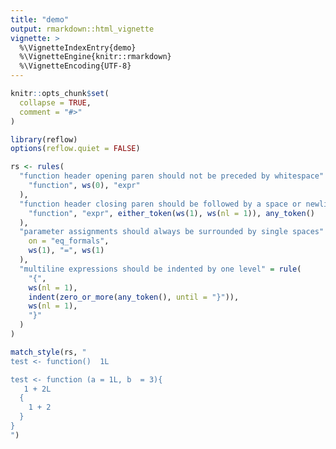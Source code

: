 ```yaml
---
title: "demo"
output: rmarkdown::html_vignette
vignette: >
  %\VignetteIndexEntry{demo}
  %\VignetteEngine{knitr::rmarkdown}
  %\VignetteEncoding{UTF-8}
---
```


```r
knitr::opts_chunk$set(
  collapse = TRUE,
  comment = "#>"
)
```

```r
library(reflow)
options(reflow.quiet = FALSE)

rs <- rules(
  "function header opening paren should not be preceded by whitespace" = rule(
    "function", ws(0), "expr"
  ),
  "function header closing paren should be followed by a space or newline" = rule(
    "function", "expr", either_token(ws(1), ws(nl = 1)), any_token()
  ),
  "parameter assignments should always be surrounded by single spaces" = rule(
    on = "eq_formals",
    ws(1), "=", ws(1)
  ),
  "multiline expressions should be indented by one level" = rule(
    "{",
    ws(nl = 1),
    indent(zero_or_more(any_token(), until = "}")),
    ws(nl = 1),
    "}"
  )
)

match_style(rs, "
test <- function()  1L

test <- function (a = 1L, b  = 3){
   1 + 2L
  {
    1 + 2
  }
}
")
```
